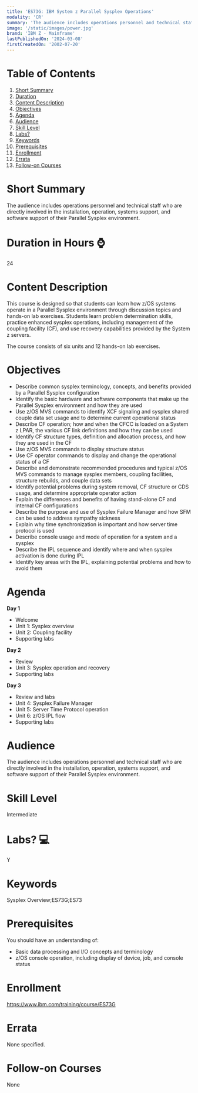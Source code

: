 ```yaml
---
title: 'ES73G: IBM System z Parallel Sysplex Operations'
modality: 'CR'
summary: 'The audience includes operations personnel and technical staff who are directly involved in the installation, operation, systems support, and software support of their Parallel Sysplex environment.'
image: '/static/images/power.jpg'
brand: 'IBM Z - Mainframe'
lastPublishedOn: '2024-03-08'
firstCreatedOn: '2002-07-20'
---
```

# Table of Contents
1.  [Short Summary](#short-summary)
2.  [Duration](#duration-in-hours-)
3.  [Content Description](#content-description)
4.  [Objectives](#objectives)
5.  [Agenda](#agenda)
6.  [Audience](#audience)
7.  [Skill Level](#skill-level)
8.  [Labs?](#labs-)
9.  [Keywords](#keywords)
10. [Prerequisites](#prerequisites)
11. [Enrollment](#enrollment)
12. [Errata](#errata)
13. [Follow-on Courses](#follow-on-courses)

# Short Summary
The audience includes operations personnel and technical staff who are directly involved in the installation, operation, systems support, and software support of their Parallel Sysplex environment.

# Duration in Hours ⌚
24

# Content Description
This course is designed so that students can learn how z/OS systems operate in a Parallel Sysplex environment through discussion topics and hands-on lab exercises. Students learn problem determination skills, practice enhanced sysplex operations, including management of the coupling facility (CF), and use recovery capabilities provided by the System z servers.


The course consists of six units and 12 hands-on lab exercises.



# Objectives
* Describe common sysplex terminology, concepts, and benefits provided by a Parallel Sysplex configuration
* Identify the basic hardware and software components that make up the Parallel Sysplex environment and how they are used
* Use z/OS MVS commands to identify XCF signaling and sysplex shared couple data set usage and to determine current operational status
* Describe CF operation; how and when the CFCC is loaded on a System z LPAR, the various CF link definitions and how they can be used
* Identify CF structure types, definition and allocation process, and how they are used in the CF
* Use z/OS MVS commands to display structure status
* Use CF operator commands to display and change the operational status of a CF
* Describe and demonstrate recommended procedures and typical z/OS MVS commands to manage sysplex members, coupling facilities, structure rebuilds, and couple data sets
* Identify potential problems during system removal, CF structure or CDS usage, and determine appropriate operator action
* Explain the differences and benefits of having stand-alone CF and internal CF configurations
* Describe the purpose and use of Sysplex Failure Manager and how SFM can be used to address sympathy sickness
* Explain why time synchronization is important and how server time protocol is used
* Describe console usage and mode of operation for a system and a sysplex
* Describe the IPL sequence and identify where and when sysplex activation is done during IPL
* Identify key areas with the IPL, explaining potential problems and how to avoid them


# Agenda
**Day 1** 

* Welcome
* Unit 1: Sysplex overview
* Unit 2: Coupling facility
* Supporting labs

**Day 2** 

* Review
* Unit 3: Sysplex operation and recovery
* Supporting labs

**Day 3** 

* Review and labs
* Unit 4: Sysplex Failure Manager
* Unit 5: Server Time Protocol operation
* Unit 6: z/OS IPL flow
* Supporting labs


# Audience
The audience includes operations personnel and technical staff who are directly involved in the installation, operation, systems support, and software support of their Parallel Sysplex environment.



# Skill Level
Intermediate

# Labs? 💻
Y

# Keywords
Sysplex Overview;ES73G;ES73

# Prerequisites
You should have an understanding of:


* Basic data processing and I/O concepts and terminology
* z/OS console operation, including display of device, job, and console status


# Enrollment
https://www.ibm.com/training/course/ES73G

# Errata
None specified.

# Follow-on Courses
None

